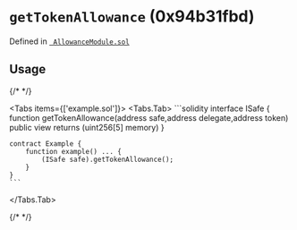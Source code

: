 

<LegacyCallout />

# `getTokenAllowance` (0x94b31fbd)






Defined in [` AllowanceModule.sol`](https://github.com/safe-global/safe-modules/tree/allowance/v0.1.1/modules/allowances/contracts/AllowanceModule.sol#L291)


## Usage

{/* <!-- vale off --> */}

<Tabs items={['example.sol']}>
  <Tabs.Tab>
    ```solidity
    interface ISafe {
        function getTokenAllowance(address safe,address delegate,address token) public view returns (uint256[5] memory)
    }

    contract Example {
        function example() ... {
            (ISafe safe).getTokenAllowance();
        }
    }
    ```
  </Tabs.Tab>
</Tabs>

{/* <!-- vale on --> */}






